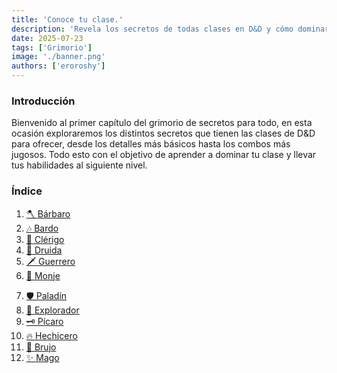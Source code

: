 ```yaml
---
title: 'Conoce tu clase.'
description: 'Revela los secretos de todas clases en D&D y cómo dominarlas, haz que tus habilidades trasciendan tu hoja de personaje.'
date: 2025-07-23
tags: ['Grimorio']
image: './banner.png'
authors: ['eroroshy']
---
```


### Introducción

Bienvenido al primer capítulo del grimorio de secretos para todo, en esta ocasión exploraremos los distintos secretos que tienen las clases de D&D para ofrecer, desde los detalles más básicos hasta los combos más jugosos. Todo esto con el objetivo de aprender a dominar tu clase y llevar tus habilidades al siguiente nivel.

### Índice

<div style={{ display: "flex", flexWrap: "wrap", gap: "1rem" }}>
    <div style={{ flex: "1 1 200px", minWidth: "200px" }}>
        <ol>
            <li><a href="/blog/gmr-1/barb">🪓 Bárbaro</a></li>
            <li><a href="/blog/gmr-1/bard">🎶 Bardo</a></li>
            <li><a href="#clerigo">🙏 Clérigo</a></li>
            <li><a href="#druida">🌿 Druida</a></li>
            <li><a href="#guerrero">🗡️ Guerrero</a></li>
            <li><a href="#monje">🥋 Monje</a></li>
        </ol>
    </div>
    <div style={{ flex: "1 1 200px", minWidth: "200px" }}>
        <ol start="7">
            <li><a href="#paladin">🛡️ Paladín</a></li>
            <li><a href="#explorador">🏹 Explorador</a></li>
            <li><a href="#picaro">🗝️ Pícaro</a></li>
            <li><a href="#hechicero">🔥 Hechicero</a></li>
            <li><a href="#brujo">📜 Brujo</a></li>
            <li><a href="#mago">✨ Mago</a></li>
        </ol>
    </div>
</div>
